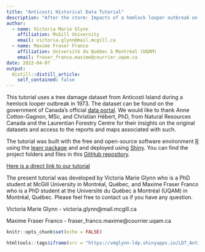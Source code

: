 ```yaml
---
title: "Anticosti Historical Data Tutorial"
description: "After the storm: Impacts of a hemlock looper outbreak on tree species in Anticosti Island, 1973"
author:
  - name: Victoria Marie Glynn
    affiliation: McGill University
    email: victoria.glynn@mail.mcgill.ca
  - name: Maxime Fraser Franco
    affiliation: Université du Québec à Montréal (UQAM) 
    email: fraser_franco.maxime@courrier.uqam.ca
date: 2022-04-07
output:
  distill::distill_article:
    self_contained: false
---
```


This tutorial uses a tree damage dataset from Anticosti Island during a hemlock looper outbreak in 1973. The dataset can be found on the government of Canada's official [data portal](https://open.canada.ca/data/en/dataset/9dda09b0-649f-4002-b207-7b204eb81cbb). We would like to thank Anne Cotton-Gagnon, MSc, and Christian Hébert, PhD, from Natural Resources Canada and the Laurentian Forestry Centre for their insights on the original datasets and access to the reports and maps associated with such.

The tutorial was built with the free and open-source software environment [R](https://www.r-project.org/) using the [leanr package](https://rstudio.github.io/learnr/) and and deployed using [Shiny](https://shiny.rstudio.com/). You can find the project folders and files in this [GitHub repository](https://github.com/Living-Data-Tutorials/Anticosti-Historical-Data).

[Here is a direct link to our tutorial](https://vmglynn-ldp.shinyapps.io/LDT_Anticosti_Tutorial/#section-welcome-to-the-living-data-tutorials)

The present tutorial was developed by Victoria Marie Glynn who is a PhD student at McGill University in Montréal, Québec, and Maxime Fraser Franco who is a PhD student at the Université du Québec à Montréal (UQAM) in Montréal, Québec. Please feel free to contact us if you have any question.

Victoria Marie Glynn - victoria.glynn@mail.mcgill.ca

Maxime Fraser Franco - fraser_franco.maxime@courrier.uqam.ca

```r
knitr::opts_chunk$set(echo = FALSE)
```

```r
htmltools::tags$iframe(src = "https://vmglynn-ldp.shinyapps.io/LDT_Anticosti_Tutorial/", height = "1200px", width = "100%", `data-external` = "1")
```
